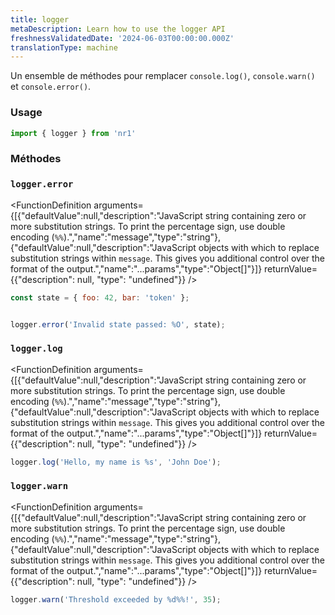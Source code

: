 ```yaml
---
title: logger
metaDescription: Learn how to use the logger API
freshnessValidatedDate: '2024-06-03T00:00:00.000Z'
translationType: machine
---
```


Un ensemble de méthodes pour remplacer `console.log()`, `console.warn()` et `console.error()`.

### Usage

```js
import { logger } from 'nr1'
```

### Méthodes

### `logger.error`

<FunctionDefinition arguments={[{"defaultValue":null,"description":"JavaScript string containing zero or more substitution strings. To print the percentage sign, use double encoding (`%%`).","name":"message","type":"string"},{"defaultValue":null,"description":"JavaScript objects with which to replace substitution strings within `message`. This gives you additional control over the format of the output.","name":"...params","type":"Object[]"}]} returnValue={{"description": null, "type": "undefined"}} />

```js
const state = { foo: 42, bar: 'token' };


logger.error('Invalid state passed: %O', state);
```

### `logger.log`

<FunctionDefinition arguments={[{"defaultValue":null,"description":"JavaScript string containing zero or more substitution strings. To print the percentage sign, use double encoding (`%%`).","name":"message","type":"string"},{"defaultValue":null,"description":"JavaScript objects with which to replace substitution strings within `message`. This gives you additional control over the format of the output.","name":"...params","type":"Object[]"}]} returnValue={{"description": null, "type": "undefined"}} />

```js
logger.log('Hello, my name is %s', 'John Doe');
```

### `logger.warn`

<FunctionDefinition arguments={[{"defaultValue":null,"description":"JavaScript string containing zero or more substitution strings. To print the percentage sign, use double encoding (`%%`).","name":"message","type":"string"},{"defaultValue":null,"description":"JavaScript objects with which to replace substitution strings within `message`. This gives you additional control over the format of the output.","name":"...params","type":"Object[]"}]} returnValue={{"description": null, "type": "undefined"}} />

```js
logger.warn('Threshold exceeded by %d%%!', 35);
```